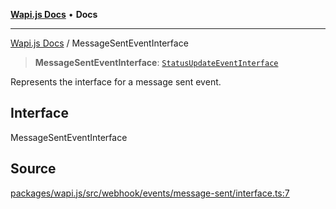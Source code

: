 [**Wapi.js Docs**](../README.mdx) • **Docs**

***

[Wapi.js Docs](../globals.mdx) / MessageSentEventInterface

> **MessageSentEventInterface**: [`StatusUpdateEventInterface`](../interfaces/StatusUpdateEventInterface.mdx)

Represents the interface for a message sent event.

## Interface

MessageSentEventInterface

## Source

[packages/wapi.js/src/webhook/events/message-sent/interface.ts:7](https://github.com/sarthakjdev/wapi.js/packages/wapi.js/src/webhook/events/message-sent/interface.ts?at=55950734d72fca04a6c87f7236ee551d251cec7e#line=7)
